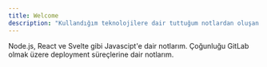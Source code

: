 ```yaml
---
title: Welcome
description: "Kullandığım teknolojilere dair tuttuğum notlardan oluşan dökümantasyonuma hoşgeldin."
---
```


<CardGroup cols={2}>
  <Card title="Javascript Ecosystem" icon="js" href="/javascript-ecosystem">
    Node.js, React ve Svelte gibi Javascipt'e dair notlarım.
  </Card>
  <Card title="CI/CD" icon="infinity" href="/ci-cd">
    Çoğunluğu GitLab olmak üzere deployment süreçlerine dair notlarım.
  </Card>
</CardGroup>
